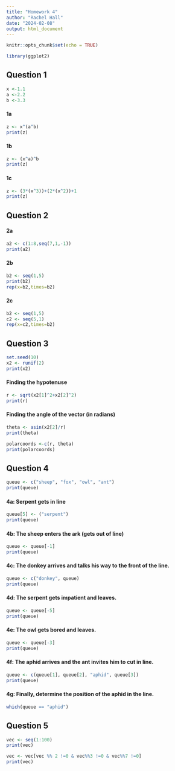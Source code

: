```yaml
---
title: "Homework 4"
author: "Rachel Hall"
date: "2024-02-08"
output: html_document
---
```


```r
knitr::opts_chunk$set(echo = TRUE)

library(ggplot2)
```

## Question 1
```r
x <-1.1
a <-2.2
b <-3.3

```
#### 1a
```r
z <- x^(a^b)
print(z) 

```

#### 1b
```r
z <- (x^a)^b
print(z)
```

#### 1c
```r
z <- (3*(x^3))+(2*(x^2))+1 
print(z)
```

## Question 2
#### 2a
```r
a2 <- c(1:8,seq(7,1,-1))
print(a2)
```

#### 2b
```r
b2 <- seq(1,5)
print(b2)
rep(x=b2,times=b2)
```

#### 2c
```r
b2 <- seq(1,5)
c2 <- seq(5,1)
rep(x=c2,times=b2)
```

## Question 3
```r
set.seed(10)
x2 <- runif(2)
print(x2)
```

#### Finding the hypotenuse
```r
r <- sqrt(x2[1]^2+x2[2]^2)
print(r)

```

#### Finding the angle of the vector (in radians)
```r
theta <- asin(x2[2]/r)
print(theta)

polarcoords <-c(r, theta)
print(polarcoords)
```


## Question 4
```r
queue <- c("sheep", "fox", "owl", "ant")
print(queue)
```

#### 4a: Serpent gets in line 
```r
queue[5] <- ("serpent")
print(queue)
```

#### 4b: The sheep enters the ark (gets out of line)
```r
queue <- queue[-1]
print(queue)
```

#### 4c: The donkey arrives and talks his way to the front of the line.
```r
queue <- c("donkey", queue)
print(queue)
```

#### 4d: The serpent gets impatient and leaves.
```r
queue <- queue[-5]
print(queue)
```

#### 4e: The owl gets bored and leaves.
```r
queue <- queue[-3]
print(queue)
```

#### 4f: The aphid arrives and the ant invites him to cut in line.
```r
queue <- c(queue[1], queue[2], "aphid", queue[3])
print(queue)
```

#### 4g: Finally, determine the position of the aphid in the line.
```r
which(queue == "aphid")
```

## Question 5
```r
vec <- seq(1:100)
print(vec)

vec <- vec[vec %% 2 !=0 & vec%%3 !=0 & vec%%7 !=0]
print(vec)

```





